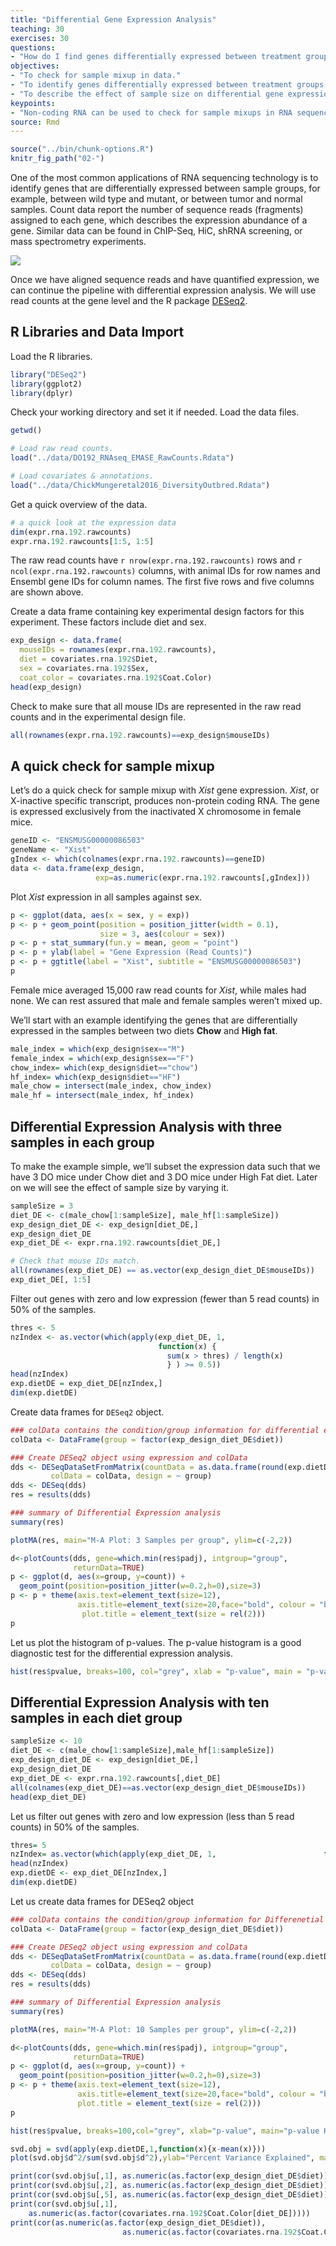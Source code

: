 ```yaml
---
title: "Differential Gene Expression Analysis"
teaching: 30
exercises: 30
questions:
- "How do I find genes differentially expressed between treatment groups?"
objectives:
- "To check for sample mixup in data."
- "To identify genes differentially expressed between treatment groups."
- "To describe the effect of sample size on differential gene expression analysis."
keypoints:
- "Non-coding RNA can be used to check for sample mixups in RNA sequencing data."
source: Rmd
---
```


```r
source("../bin/chunk-options.R")
knitr_fig_path("02-")
```

One of the most common applications of RNA sequencing technology is to identify genes that are differentially expressed between sample groups, for example, between wild type and mutant, or between tumor and normal samples. Count data report the number of sequence reads (fragments) assigned to each gene, which describes the expression abundance of a gene. Similar data can be found in ChIP-Seq, HiC, shRNA screening, or mass spectrometry experiments.

![](../fig/RNAseq-workflow.png)

Once we have aligned sequence reads and have quantified expression, we can continue the pipeline with differential expression analysis. We will use read counts at the gene level and the R package [DESeq2](http://bioconductor.org/packages/release/bioc/html/DESeq2.html). 

R Libraries and Data Import
------------------------------------
Load the R libraries.

```r
library("DESeq2")
library(ggplot2)
library(dplyr)
```

Check your working directory and set it if needed.
Load the data files.

```r
getwd()

# Load raw read counts.
load("../data/DO192_RNAseq_EMASE_RawCounts.Rdata")

# Load covariates & annotations.
load("../data/ChickMungeretal2016_DiversityOutbred.Rdata")
```

Get a quick overview of the data.

```r
# a quick look at the expression data
dim(expr.rna.192.rawcounts)
expr.rna.192.rawcounts[1:5, 1:5]
```

The raw read counts have `r nrow(expr.rna.192.rawcounts)` rows and `r ncol(expr.rna.192.rawcounts)` columns, with animal IDs for row names and Ensembl gene IDs for column names. The first five rows and five columns are shown above.

Create a data frame containing key experimental design factors for this experiment. These factors include diet and sex.

```r
exp_design <- data.frame(
  mouseIDs = rownames(expr.rna.192.rawcounts),
  diet = covariates.rna.192$Diet,
  sex = covariates.rna.192$Sex,
  coat_color = covariates.rna.192$Coat.Color)
head(exp_design)
```

Check to make sure that all mouse IDs are represented in the raw read counts and in the experimental design file.  

```r
all(rownames(expr.rna.192.rawcounts)==exp_design$mouseIDs)
```

A quick check for sample mixup
------------------------------
Let's do a quick check for sample mixup with *Xist* gene expression. *Xist*, or X-inactive specific transcript, produces non-protein coding RNA. The gene is expressed exclusively from the inactivated X chromosome in female mice.  

```r
geneID <- "ENSMUSG00000086503"
geneName <- "Xist"
gIndex <- which(colnames(expr.rna.192.rawcounts)==geneID)
data <- data.frame(exp_design,
                   exp=as.numeric(expr.rna.192.rawcounts[,gIndex]))
```


Plot *Xist* expression in all samples against sex.   

```r
p <- ggplot(data, aes(x = sex, y = exp)) 
p <- p + geom_point(position = position_jitter(width = 0.1), 
                    size = 3, aes(colour = sex))
p <- p + stat_summary(fun.y = mean, geom = "point")
p <- p + ylab(label = "Gene Expression (Read Counts)")
p <- p + ggtitle(label = "Xist", subtitle = "ENSMUSG00000086503")
p
```

Female mice averaged 15,000 raw read counts for *Xist*, while males had none. We can rest assured that male and female samples weren't mixed up.

We'll start with an example identifying the genes that are differentially expressed in the samples between two diets **Chow** and **High fat**.

```r
male_index = which(exp_design$sex=="M")
female_index = which(exp_design$sex=="F")
chow_index= which(exp_design$diet=="chow")
hf_index= which(exp_design$diet=="HF")
male_chow = intersect(male_index, chow_index)
male_hf = intersect(male_index, hf_index)
```

Differential Expression Analysis with **three** samples in each group
------------------------------------------------------------------
To make the example simple, we'll subset the expression data such that we have 3 DO mice under Chow diet and 3 DO mice under High Fat diet. 
Later on we will see the effect of sample size by varying it.  

```r
sampleSize = 3
diet_DE <- c(male_chow[1:sampleSize], male_hf[1:sampleSize])
exp_design_diet_DE <- exp_design[diet_DE,]
exp_design_diet_DE
exp_diet_DE <- expr.rna.192.rawcounts[diet_DE,]

# Check that mouse IDs match.   
all(rownames(exp_diet_DE) == as.vector(exp_design_diet_DE$mouseIDs))
exp_diet_DE[, 1:5]
```

Filter out genes with zero and low expression (fewer than 5 read counts) in 50% of the samples.

```r
thres <- 5
nzIndex <- as.vector(which(apply(exp_diet_DE, 1,
                                 function(x) { 
                                   sum(x > thres) / length(x) 
                                   } ) >= 0.5))
head(nzIndex)
exp.dietDE = exp_diet_DE[nzIndex,]
dim(exp.dietDE)
```

Create data frames for `DESeq2` object.  

```r
### colData contains the condition/group information for differential expression analysis
colData <- DataFrame(group = factor(exp_design_diet_DE$diet))
```

```r
### Create DESeq2 object using expression and colData
dds <- DESeqDataSetFromMatrix(countData = as.data.frame(round(exp.dietDE)),
         colData = colData, design = ~ group)
dds <- DESeq(dds)
res = results(dds)
```

```r
### summary of Differential Expression analysis
summary(res)
```

```r
plotMA(res, main="M-A Plot: 3 Samples per group", ylim=c(-2,2))
```

```r
d<-plotCounts(dds, gene=which.min(res$padj), intgroup="group",
              returnData=TRUE)
p <- ggplot(d, aes(x=group, y=count)) +
  geom_point(position=position_jitter(w=0.2,h=0),size=3)
p <- p + theme(axis.text=element_text(size=12),
               axis.title=element_text(size=20,face="bold", colour = "blue"),
                plot.title = element_text(size = rel(2)))
p
```

Let us plot the histogram of p-values. The p-value histogram is a good diagnostic test for the differential expression analysis.

```r
hist(res$pvalue, breaks=100, col="grey", xlab = "p-value", main = "p-value histogram: 3 Samples per group")
```

Differential Expression Analysis with **ten** samples in each diet group
------------------------------------------------------------------

```r
sampleSize <- 10
diet_DE <- c(male_chow[1:sampleSize],male_hf[1:sampleSize])
exp_design_diet_DE <- exp_design[diet_DE,]
exp_design_diet_DE
exp_diet_DE <- expr.rna.192.rawcounts[,diet_DE]
all(colnames(exp_diet_DE)==as.vector(exp_design_diet_DE$mouseIDs))
head(exp_diet_DE)
```

Let us filter out genes with zero and low expression (less than 5 read counts) in 50% of the samples.

```r
thres= 5
nzIndex= as.vector(which(apply(exp_diet_DE, 1,                        function(x) { sum(x>thres) / length(x) }) >= 0.5))
head(nzIndex)
exp.dietDE <- exp_diet_DE[nzIndex,]
dim(exp.dietDE)
```

Let us create data frames for DESeq2 object

```r
### colData contains the condition/group information for Differenetial expression analysis
colData <- DataFrame(group = factor(exp_design_diet_DE$diet))
```
```r
### Create DESeq2 object using expression and colData
dds <- DESeqDataSetFromMatrix(countData = as.data.frame(round(exp.dietDE)),
         colData = colData, design = ~ group)
dds <- DESeq(dds)
res = results(dds)
```
```r
### summary of Differential Expression analysis
summary(res)
```
```r
plotMA(res, main="M-A Plot: 10 Samples per group", ylim=c(-2,2))
```
```r
d<-plotCounts(dds, gene=which.min(res$padj), intgroup="group",
              returnData=TRUE)
p <- ggplot(d, aes(x=group, y=count)) +
  geom_point(position=position_jitter(w=0.2,h=0),size=3)
p <- p + theme(axis.text=element_text(size=12),
               axis.title=element_text(size=20,face="bold", colour = "blue"),
               plot.title = element_text(size = rel(2)))
p
```
```r
hist(res$pvalue, breaks=100,col="grey", xlab="p-value", main="p-value Histogram: 10 Samples per group")
```

```r
svd.obj = svd(apply(exp.dietDE,1,function(x){x-mean(x)}))
plot(svd.obj$d^2/sum(svd.obj$d^2),ylab="Percent Variance Explained", main="PC of expression data")
```
```r
print(cor(svd.obj$u[,1], as.numeric(as.factor(exp_design_diet_DE$diet))))
print(cor(svd.obj$u[,2], as.numeric(as.factor(exp_design_diet_DE$diet))))
print(cor(svd.obj$u[,5], as.numeric(as.factor(exp_design_diet_DE$diet))))
print(cor(svd.obj$u[,1],
    as.numeric(as.factor(covariates.rna.192$Coat.Color[diet_DE]))))
print(cor(as.numeric(as.factor(exp_design_diet_DE$diet)),
                         as.numeric(as.factor(covariates.rna.192$Coat.Color[diet_DE]))))
```

